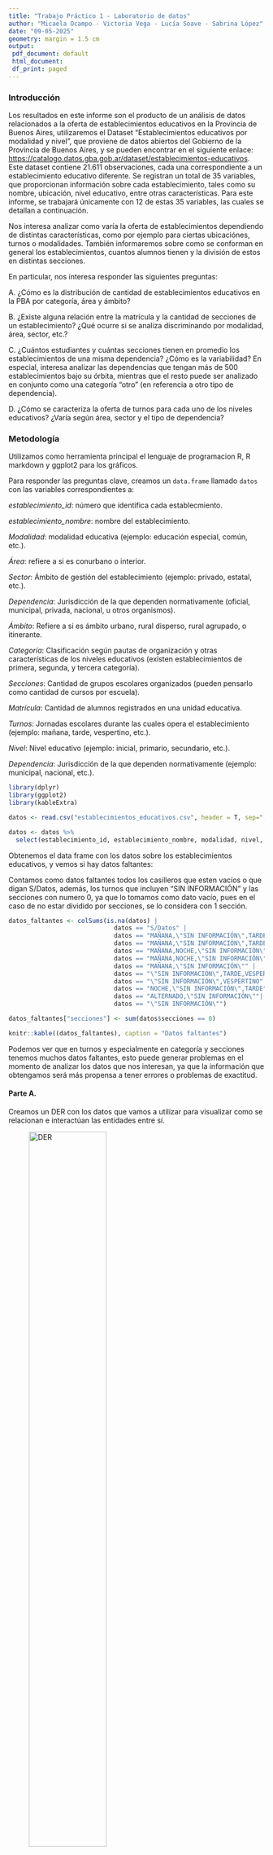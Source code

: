 ---
title: "Trabajo Práctico 1 - Laboratorio de datos"
author: "Micaela Ocampo - Victoria Vega - Lucía Soave - Sabrina López"
date: "09-05-2025"
geometry: margin = 1.5 cm
output:
 pdf_document: default
 html_document:
 df_print: paged
---
\newpage

### Introducción

Los resultados en este informe son el producto de un análisis de datos relacionados a la oferta de establecimientos educativos en la Provincia de Buenos Aires, utilizaremos el Dataset "Establecimientos educativos por modalidad y nivel", que proviene de datos abiertos del Gobierno de la Provincia de Buenos Aires, y se pueden encontrar en el siguiente enlace: <https://catalogo.datos.gba.gob.ar/dataset/establecimientos-educativos>. Este dataset contiene 21.611 observaciones, cada una correspondiente a un establecimiento educativo diferente. Se registran un total de 35 variables, que proporcionan información sobre cada establecimiento, tales como su nombre, ubicación, nivel educativo, entre otras características. Para este informe, se trabajará únicamente con 12 de estas 35 variables, las cuales se detallan a continuación.

Nos interesa analizar como varía la oferta de establecimientos dependiendo de distintas características, como por ejemplo para ciertas ubicaciónes, turnos o modalidades. También informaremos sobre como se conforman en general los establecimientos, cuantos alumnos tienen y la división de estos en distintas secciones.

En particular, nos interesa responder las siguientes preguntas:

A. ¿Cómo es la distribución de cantidad de establecimientos educativos en la PBA por categoría, área y ámbito?

B. ¿Existe alguna relación entre la matrícula y la cantidad de secciones de un establecimiento? ¿Qué ocurre si se analiza discriminando por modalidad, área, sector, etc.?

C. ¿Cuántos estudiantes y cuántas secciones tienen en promedio los establecimientos de una misma dependencia? ¿Cómo es la variabilidad? En especial, interesa analizar las dependencias que tengan más de 500 establecimientos bajo su órbita, mientras que el resto puede ser analizado en conjunto como una categoría “otro” (en referencia a otro tipo de dependencia).

D. ¿Cómo se caracteriza la oferta de turnos para cada uno de los niveles educativos? ¿Varía según área, sector y el tipo de dependencia?

### Metodología

Utilizamos como herramienta principal el lenguaje de programacion R, R markdown y ggplot2 para los gráficos.

Para responder las preguntas clave, creamos un `data.frame` llamado `datos` con las variables correspondientes a:

*establecimiento_id*: número que identifica cada establecmiento.

*establecimiento_nombre*: nombre del establecimiento.

*Modalidad*: modalidad educativa (ejemplo: educación especial, común, etc.).

*Área*: refiere a si es conurbano o interior.

*Sector*: Ámbito de gestión del establecimiento (ejemplo: privado, estatal, etc.).

*Dependencia*: Jurisdicción de la que dependen normativamente (oficial, municipal, privada, nacional, u otros organismos).

*Ámbito*: Refiere a si es ámbito urbano, rural disperso, rural agrupado, o itinerante.

*Categoría*: Clasificación según pautas de organización y otras características de los niveles educativos (existen establecimientos de primera, segunda, y tercera categoría).

*Secciones*: Cantidad de grupos escolares organizados (pueden pensarlo como cantidad de cursos por escuela).

*Matrícula*: Cantidad de alumnos registrados en una unidad educativa.

*Turnos*: Jornadas escolares durante las cuales opera el establecimiento (ejemplo: mañana, tarde, vespertino, etc.).

*Nivel*: Nivel educativo (ejemplo: inicial, primario, secundario, etc.).

*Dependencia*: Jurisdicción de la que dependen normativamente (ejemplo: municipal, nacional, etc.).

```{r, include=FALSE}
library(dplyr)
library(ggplot2)
library(kableExtra)

datos <- read.csv("establecimientos_educativos.csv", header = T, sep=",", dec=".")

datos <- datos %>%
  select(establecimiento_id, establecimiento_nombre, modalidad, nivel, sector, dependencia, categoria, area, ambito, matricula, secciones, turnos)

```

Obtenemos el data frame con los datos sobre los establecimientos educativos, y vemos si hay datos faltantes:

Contamos como datos faltantes todos los casilleros que esten vacíos o que digan S/Datos, además, los turnos que incluyen "SIN INFORMACIÓN" y las secciones con numero 0, ya que lo tomamos como dato vacío, pues en el caso de no estar dividido por secciones, se lo considera con 1 sección.

```{r, echo=FALSE}
datos_faltantes <- colSums(is.na(datos) |
                             datos == "S/Datos" | 
                             datos == "MAÑANA,\"SIN INFORMACIÓN\",TARDE" | 
                             datos == "MAÑANA,\"SIN INFORMACIÓN\",TARDE,VESPERTINO" | 
                             datos == "MAÑANA,NOCHE,\"SIN INFORMACIÓN\",TARDE" | 
                             datos == "MAÑANA,NOCHE,\"SIN INFORMACIÓN\",TARDE,VESPERTINO" | 
                             datos == "MAÑANA,\"SIN INFORMACIÓN\"" | 
                             datos == "\"SIN INFORMACIÓN\",TARDE,VESPERTINO" | 
                             datos == "\"SIN INFORMACIÓN\",VESPERTINO" | 
                             datos == "NOCHE,\"SIN INFORMACIÓN\",TARDE" | 
                             datos == "ALTERNADO,\"SIN INFORMACIÓN\""| 
                             datos == "\"SIN INFORMACIÓN\"")

datos_faltantes["secciones"] <- sum(datos$secciones == 0)

knitr::kable((datos_faltantes), caption = "Datos faltantes")
```

Podemos ver que en turnos y especialmente en categoría y secciones tenemos muchos datos faltantes, esto puede generar problemas en el momento de analizar los datos que nos interesan, ya que la información que obtengamos será más propensa a tener errores o problemas de exactitud.

#### Parte A. 

Creamos un DER con los datos que vamos a utilizar para visualizar como se relacionan e interactúan las entidades entre sí.

![DER](DER.jpg){width=60%}

Suponemos que:

- Para cada modalidad debe existir al menos un establecimiento que tenga este tipo.

- Todo establecimiento debe ofrecer al menos un turno.

El mapeo del DER al modelo relacional se adjunta también a continuación:

![Modelo relacional](Modelo_relacional.jpg){width=70%}

------------------------------------------------------------------------

#### Parte B.

### Pregunta A. Distribución en la cantidad de establecimientos

```{r, echo = FALSE}
cant_establecimientos_categoria <- datos %>% #cantidad de establecimientos en función de la categoría
  group_by(categoria) %>%
  summarise(count=n())

cant_establecimientos_area <- datos %>% #cantidad de establecimientos en función del area
  group_by(area) %>%
  summarise(count=n())

cant_establecimientos_ambito <- datos %>% #cantidad de establecimientos en función del ámbito
  group_by(ambito) %>%
  summarise(count=n())

```

A partir de los datos que tenemos, creamos gráficos que nos muestren la información.

```{r, echo = FALSE, fig.width=4, fig.height=3}
ggplot(data = cant_establecimientos_categoria, mapping = aes(x = "", y = count, fill = categoria)) + 
  geom_bar(stat = "identity", width = 1, color = "white") +
  coord_polar("y", start = 0) +
  theme_void() +
  labs(title = "Cantidad de establecimientos por categoría", fill = "Categoría")

```

```{r, echo = FALSE, fig.width=4, fig.height=3}
ggplot(data = cant_establecimientos_area, mapping = aes(x = "", y = count, fill = area)) +
  geom_bar(stat = "identity", width = 1, color = "white") +
  coord_polar("y", start = 0) +
  theme_void() +
  labs(title = "Cantidad de establecimientos por área", fill = "Área")

```

```{r, echo = FALSE, fig.width=4, fig.height=3}
ggplot(data = cant_establecimientos_ambito, mapping = aes(x = "", y = count, fill = ambito)) +
  geom_bar(stat = "identity", width = 1) +
  coord_polar("y", start = 0) +
  theme_void() +
  labs(title = "Cantidad de establecimientos por ámbito", fill = "Ámbito") +
  scale_fill_manual(values = c("Itinerante" = "black", "Rural Agrupado" = "gold", "Rural Disperso" = "turquoise", "Urbano" = "plum"))
```

Vemos que en el caso de la cantidad de establecimientos según la categoría, tenemos una mayoría de Primera categoría, seguido de cerca por la segunda y la tercera; sin embargo, vemos que los datos faltantes son una cantidad considerable respecto a los demás datos, estos pueden marcar una gran diferencia en el análisis ya que podrían revertir los resultados que obtuvimos.

En el caso del área, podemos ver una mayor cantidad de establecimientos en el interior, si bien es una diferencia significativa, podría ser aún mayor.

En el gráfico por ámbito podemos ver algo diferente a lo nombrado en los dos anteriores: hay un contraste muy grande entre los valores, ya que la mayoría de los establecimientos están en el ámbito urbano, mientras que podemos ver una linea casi imperceptible para Itinerante, que nos marca que hay muy pocos lugares que cumplen esta condición. Si vemos la tabla:

```{r, echo = FALSE}
knitr::kable((cant_establecimientos_ambito), caption = "Cantidad de establecimientos por ámbito")
```

Vemos el porque del gráfico, hay tan solo 14 establecimientos educativos Itinerantes, mientras que urbanos, hay mas de 18.000.

#### Pregunta B. Relación entre matrícula y cantidad de secciones

Para determinar las relaciones entre la matrícula y la cantidad de secciones discriminando por modalidad, área y sector, fueron omitidos los siguientes 3 casos donde la matrícula es mayor a 4000 para poder comprender mejor la información proporcionada:

```{r, echo=FALSE}
datos_matricula_omitidos <- datos %>%
  filter(matricula >= 4000) %>%
  select(establecimiento_id, modalidad, sector, dependencia, categoria, area, ambito, matricula, secciones)

knitr::kable((datos_matricula_omitidos), caption = "Datos omitidos con matrículas mayores a 4000") %>%
  kable_styling(font_size = 7)
```

```{r, echo = FALSE}
# creamos un nuevo data frame sin los datos 0 en secciones
secciones_sin_NA <- datos %>%
  filter(secciones != 0)
```

```{r, echo=FALSE, fig.width=6, fig.height=3}
ggplot(data = secciones_sin_NA, mapping = aes(x = matricula, y = secciones)) + 
  geom_point(alpha = 0.3, color = "blue") +
  labs(
    title = "Relación entre matrícula y cantidad de secciones",
    x = "Matrícula",
    y = "Secciones")

promedio_matricula_secciones <- secciones_sin_NA %>%
  summarise(Promedio = mean(matricula)/mean(secciones))
```

El promedio de la relación es `r promedio_matricula_secciones` matrículas por cada sección.

Podemos ver que la relación entre ambos parece lineal, es decir, mientras mas matrícula (número de estudiantes), más secciones.


```{r, echo=FALSE, fig.width=8}
datos_matricula_filtrados <- secciones_sin_NA %>%
  filter(matricula < 4000)

ggplot(data = datos_matricula_filtrados, mapping = aes(x = matricula, y = secciones, color = modalidad)) +
  geom_point(alpha = 0.2) +
  facet_wrap(~modalidad) +
    labs(
    title = "Matrícula y cantidad de secciones discriminado por modalidad",
    x = "Matrícula",
    y = "Secciones")

```

Si bien todos los gráficos siguen la misma linealidad, podemos ver ciertas diferencias: la modalidad de Psicología Comunitaria y Pedagogía Social no hay establecimientos con mucha cantidad de matrícula o secciones. Además, podemos ver una linealidad más clara en el caso de Educación Técnico Profesional y Educación Física, y más disperso en el caso de Educación de Jóvenes y Adultos, Educación Común y Educación Artística, lo que implica que no es tan real la afirmación "a más matrícula, mayor número de secciones"

```{r, echo=FALSE, fig.width=6, fig.height=3}
ggplot(data = datos_matricula_filtrados, mapping = aes(x = matricula, y = secciones, color = area)) + 
  geom_point(alpha = 0.3) +
  labs(
    title = "Matrícula y cantidad de secciones discriminado por área",
    x = "Matrícula",
    y = "Secciones") +
    facet_wrap(~area)

```

En este caso podemos ver que ambas relaciones son muy parecidas, esto tiene sentido ya que haíamos visto que la diferencia entre la cantidad de establecimientos en el Conurbano y en el Interior no era tanto.

```{r, echo=FALSE, fig.width=6, fig.height=3}
ggplot(data = datos_matricula_filtrados, mapping = aes(x = matricula, y = secciones, color = sector)) + 
  geom_point(alpha = 0.3) +
  labs(
    title = "Matrícula y cantidad de secciones discriminado por sector",
    x = "Matrícula",
    y = "Secciones") +
    facet_wrap(~sector)

```

En este último podemos ver que la cantidad de matrículas y de secciones en el caso de establecimientos privados es significativamente menor que en los establecimientos estatales.

#### Pregunta C.

Para responder esta pregunta utilizamos un diseño de tipo violin que nos permite ver cuando hay más cantidad de casos. El punto celeste nos índica el promedio, igualmente dejamos este último a continuación, incluyendo el desvío.

```{r, echo = FALSE}
conteo_dependencia <- secciones_sin_NA %>%
  count(dependencia, name = "cantidad")

datos_con_categorias <- secciones_sin_NA %>%
  left_join(conteo_dependencia, by = "dependencia") %>%  #Nos permite agregar la cantidad de establecimientos con esa dependencia para filtrar mas facil despues.
  mutate(dependencia_grupo = if_else(cantidad < 500, "Otro", dependencia)) #Filtramos con un if else y le agregamos la columna del grupo asignado

promedios <- datos_con_categorias %>%
  group_by(dependencia_grupo) %>%
  summarise(
    cantidad = n(),
    estudiantes = sum(matricula),
    total_secciones = sum(secciones),
    promedio_matricula = mean(matricula),
    desvio_matricula = sd(matricula),
    promedio_secciones = mean(secciones),
    desvio_secciones = sd(secciones) 
  )
```

```{r, echo = FALSE}
desvio_y_promedio_matricula <- tibble(
  dependencia = promedios$dependencia_grupo,
  promedio = promedios$promedio_matricula,
  desvio = promedios$desvio_secciones
)

desvio_y_promedio_secciones <- tibble(
  dependencia = promedios$dependencia_grupo,
  promedio = promedios$promedio_secciones,
  desvio = promedios$desvio_secciones
)
```

```{r, echo = FALSE}
knitr::kable((desvio_y_promedio_matricula), caption = "Promedio y desvío de estudiantes respecto a la dependencia")
```


```{r, echo = FALSE, fig.width=4, fig.height=3}
ggplot(data = datos_con_categorias, mapping = aes(x = dependencia_grupo, y = matricula)) +
  geom_violin() +
  geom_point(data = promedios, mapping = aes(x = dependencia_grupo, y = promedio_matricula), color = "skyblue", size = 3) +
  labs(
    title = "Relación entre estudiantes y dependencia",
    x = "Dependencia",
    y = "Estudiantes") 

```

Con esto ya podemos ver ciertas diferencias y similitudes, pero lo agrandamos para ver mejor la variabilidad, en este caso los datos con mayor matrícula no serán tomados en cuenta.


```{r, echo = FALSE, warning=FALSE, fig.width=4, fig.height=3}
ggplot(data = datos_con_categorias, mapping = aes(x = dependencia_grupo, y = matricula)) +
  geom_violin() +
  ylim(0, 2000) + 
  geom_point(data = promedios, mapping = aes(x = dependencia_grupo, y = promedio_matricula), color = "skyblue", size = 3)  +
  labs(
    title = "Relación entre estudiantes y dependencia (agrandada)",
    x = "Dependencia",
    y = "Estudiantes") 
```

Detectamos que todos los tipos de dependencia tienen una mayor cantidad de casos con pocos estudiantes (menos de 1.000), y en especial los que tienen menos de 500 establecimientos son los que tienen los lugares con mayor cantidad de alumnos.
Sin embargo, podemos notar diferencias (en el segundo gráfico podemos apreciarlo mejor), por ejemplo, en las dependencias "oficial" podemos ver una decandencia en la cantidad de establecimientos con una cantidad x de alumnos a medida que este número se hace más grande, a diferencia de "otro", donde podemos ver una cantidad muy centrada alrededor de 250 estudiantes aproximadamente, y una variación en la "privada".
Siendo que podemos ver claramente las diferencias entre la variacion de las dependencias, todos los promedios son muy cercanos entre sí, por esta razón es interesante ver otros datos además de este: el desvío nos muestra que los datos no son tan similares como parecen a primera vista.

--------------------------------------

Ahora hacemos lo mismo para secciones: 
Tenemos en cuenta que todos los datos vacios de 0 secciones no están siendo utilizados para el gráfico ni para el cálculo.

```{r, echo = FALSE}
knitr::kable((desvio_y_promedio_secciones), caption = "Promedio y desvío de secciones respecto a la dependencia")
```

```{r, echo = FALSE, fig.width=4, fig.height=3}
ggplot(data = datos_con_categorias, mapping = aes(x = dependencia_grupo, y = secciones)) +
  geom_violin() +
  geom_point(data = promedios, mapping = aes(x = dependencia_grupo, y = promedio_secciones), color = "skyblue", size = 3) +
  labs(
    title = "Relación entre secciones y dependencia",
    x = "Dependencia",
    y = "Secciones")
```

Antes de analizar hagamos lo mismo que antes: Agrandemos.

```{r, echo = FALSE, warning=FALSE, fig.width=4, fig.height=3}
ggplot(data = datos_con_categorias, mapping = aes(x = dependencia_grupo, y = secciones)) +
  geom_violin() +
  ylim(0, 100) + 
  geom_point(data = promedios, mapping = aes(x = dependencia_grupo, y = promedio_secciones), color = "skyblue", size = 3)  +
  labs(
    title = "Relación entre secciones y dependencia (agrandada)",
    x = "Dependencia",
    y = "Secciones") 
```

Para este gráfico podemos ver más variación ya que para la cantidad de secciones se maneja un número mucho más reducido que en el caso de estudiantes, pero podemos ver que en las 3 dependencias la mayoría de los establecimientos tienen menos de 25 secciones, y mientras en oficial también podemos ver una disminución a medida que la cantidad de secciones aumenta, en el caso de otro vemos una tendencia clara a los establecimientos con 6 secciones o menos, y para el caso de la privada hay más variación tendencia a dos números de secciones.

#### Parte C.

### Ej 4.

Para responder la pregunta "¿Cómo se caracteriza la oferta de turnos para cada uno de los niveles educativos? ¿Varía según área, sector y el tipo de dependencia?", procederíamos primero armando una tabla que exponga la oferta total para cada nivel. Como un establecimiento puede ofrecer varios turnos y varios niveles (debido a que en el DER puede observarse que la relación "ofrece" entre las entidades "establecimiento" y "turno" es "de muchos a muchos"), la observación que debería aparecer, para cada nivel, es la cantidad total de establecimientos que están relacionados simultáneamente con ese nivel y con el respectivo turno.


Luego, haríamos lo mismo pero discriminando por área, sector y, finalmente, el tipo de dependencia. Como estos últimos son atributos de la entidad "establecimiento" en el DER, tendremos que dividir la tabla por cada valor que puede tomar ese atributo. Por ejemplo, si miramos por área, tendremos dos valores posibles: conurbano e interior. Por lo tanto, haríamos una tabla en la que miraríamos el ofrecimiento de turnos para cada nivel de las instituciones del conurbano y otra para las del interior. Asimismo, además de poner la cantidad numérica, agregaríamos un porcentaje (cantidad de establecimientos que ofrecen el turno sobre el total de establecimientos en ese área) que nos ayude a comparar mejor el ofrecimiento de turnos entre distintas áreas, ya que la cantidad de instituciones en cada una de ellas puede variar notoriamente.

De esta manera, tendremos una buena manera de visualizar los datos para responder a la pregunta, ya que si lo haríamos con un único esquema no habría manera de discernir los ofrecimientos de turnos para cada atributo de la entidad que queremos evaluar. 

### Ej 5.

Queremos analizar la completitud del dato categoría asociado a los establecimientos de PBA, y para esto utilizaremos la metodología **Goal-Question_Metric(GQM)** que nos va a pedir cuantificar la calidad de los datos.

**Goal(Objetivo)**  que el dato categoría de cada establecimiento esté completo.

**Question(Pregunta)** ¿Cuál es la proporción de establecimientos que tienen el dato categoría vacío?

**Metric(Métrica)** proporción de registros con campo categoría vacío, dividimos:

cantidad de registros de establecimientos con campo categoría vacío / cantidad total de registros de establecimientos
```{r, include = FALSE}
datos_faltantes_categoria <- sum(datos$categoria == "S/Datos")
datos_establecimientos <- nrow(datos)
proporcion <- datos_faltantes_categoria/datos_establecimientos
```
= `r datos_faltantes_categoria` / `r datos_establecimientos` = `r datos_faltantes_categoria/ datos_establecimientos`

la completitud de esta variable es aproximadamente del 89%, es bastante poco y eso hace que nuestro análisis sobre esa variable pierda exactitud, pero igualmente no lo imposiblita ya que, no siempre se espera una completitud total.


### Discusión



### Bibliografía

https://r-graph-gallery.com/piechart-ggplot2.html

https://haozhu233.github.io/kableExtra/

https://ggplot2-book.org/
